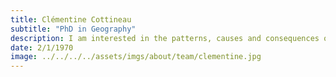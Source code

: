 ```yaml
---
title: Clémentine Cottineau
subtitle: "PhD in Geography"
description: I am interested in the patterns, causes and consequences of inequality in cities. As a teacher, trainer and supervisor, I am a strong advocate of critical thinking, collaborative and hands-on practice , as well as the use of open source data and softwares.
date: 2/1/1970
image: ../../../../assets/imgs/about/team/clementine.jpg
---
```

